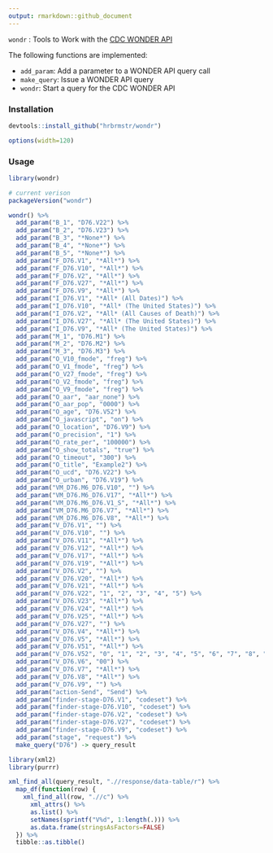 ```yaml
---
output: rmarkdown::github_document
---
```


`wondr` : Tools to Work with the [CDC WONDER API](https://wonder.cdc.gov/wonder/help/WONDER-API.html)

The following functions are implemented:

- `add_param`:	Add a parameter to a WONDER API query call
- `make_query`:	Issue a WONDER API query
- `wondr`: Start a query for the CDC WONDER API

### Installation

```r
devtools::install_github("hrbrmstr/wondr")
```

```r
options(width=120)
```

### Usage

```r
library(wondr)

# current verison
packageVersion("wondr")

wondr() %>%
  add_param("B_1", "D76.V22") %>% 
  add_param("B_2", "D76.V23") %>% 
  add_param("B_3", "*None*") %>% 
  add_param("B_4", "*None*") %>% 
  add_param("B_5", "*None*") %>% 
  add_param("F_D76.V1", "*All*") %>% 
  add_param("F_D76.V10", "*All*") %>% 
  add_param("F_D76.V2", "*All*") %>% 
  add_param("F_D76.V27", "*All*") %>% 
  add_param("F_D76.V9", "*All*") %>% 
  add_param("I_D76.V1", "*All* (All Dates)") %>% 
  add_param("I_D76.V10", "*All* (The United States)") %>% 
  add_param("I_D76.V2", "*All* (All Causes of Death)") %>% 
  add_param("I_D76.V27", "*All* (The United States)") %>% 
  add_param("I_D76.V9", "*All* (The United States)") %>% 
  add_param("M_1", "D76.M1") %>% 
  add_param("M_2", "D76.M2") %>% 
  add_param("M_3", "D76.M3") %>% 
  add_param("O_V10_fmode", "freg") %>% 
  add_param("O_V1_fmode", "freg") %>% 
  add_param("O_V27_fmode", "freg") %>% 
  add_param("O_V2_fmode", "freg") %>% 
  add_param("O_V9_fmode", "freg") %>% 
  add_param("O_aar", "aar_none") %>% 
  add_param("O_aar_pop", "0000") %>% 
  add_param("O_age", "D76.V52") %>% 
  add_param("O_javascript", "on") %>% 
  add_param("O_location", "D76.V9") %>% 
  add_param("O_precision", "1") %>% 
  add_param("O_rate_per", "100000") %>% 
  add_param("O_show_totals", "true") %>% 
  add_param("O_timeout", "300") %>% 
  add_param("O_title", "Example2") %>% 
  add_param("O_ucd", "D76.V22") %>% 
  add_param("O_urban", "D76.V19") %>% 
  add_param("VM_D76.M6_D76.V10", "") %>% 
  add_param("VM_D76.M6_D76.V17", "*All*") %>% 
  add_param("VM_D76.M6_D76.V1_S", "*All*") %>% 
  add_param("VM_D76.M6_D76.V7", "*All*") %>% 
  add_param("VM_D76.M6_D76.V8", "*All*") %>% 
  add_param("V_D76.V1", "") %>% 
  add_param("V_D76.V10", "") %>% 
  add_param("V_D76.V11", "*All*") %>% 
  add_param("V_D76.V12", "*All*") %>% 
  add_param("V_D76.V17", "*All*") %>% 
  add_param("V_D76.V19", "*All*") %>% 
  add_param("V_D76.V2", "") %>% 
  add_param("V_D76.V20", "*All*") %>% 
  add_param("V_D76.V21", "*All*") %>% 
  add_param("V_D76.V22", "1", "2", "3", "4", "5") %>% 
  add_param("V_D76.V23", "*All*") %>% 
  add_param("V_D76.V24", "*All*") %>% 
  add_param("V_D76.V25", "*All*") %>% 
  add_param("V_D76.V27", "") %>% 
  add_param("V_D76.V4", "*All*") %>% 
  add_param("V_D76.V5", "*All*") %>% 
  add_param("V_D76.V51", "*All*") %>% 
  add_param("V_D76.V52", "0", "1", "2", "3", "4", "5", "6", "7", "8", "9", "10", "11", "12", "13", "14", "15", "16", "17", "18") %>% 
  add_param("V_D76.V6", "00") %>% 
  add_param("V_D76.V7", "*All*") %>% 
  add_param("V_D76.V8", "*All*") %>% 
  add_param("V_D76.V9", "") %>% 
  add_param("action-Send", "Send") %>% 
  add_param("finder-stage-D76.V1", "codeset") %>% 
  add_param("finder-stage-D76.V10", "codeset") %>% 
  add_param("finder-stage-D76.V2", "codeset") %>% 
  add_param("finder-stage-D76.V27", "codeset") %>% 
  add_param("finder-stage-D76.V9", "codeset") %>% 
  add_param("stage", "request") %>%  
  make_query("D76") -> query_result

library(xml2)
library(purrr)

xml_find_all(query_result, ".//response/data-table/r") %>% 
  map_df(function(row) {
    xml_find_all(row, ".//c") %>% 
      xml_attrs() %>% 
      as.list() %>% 
      setNames(sprintf("V%d", 1:length(.))) %>% 
      as.data.frame(stringsAsFactors=FALSE)
  }) %>% 
  tibble::as.tibble()
```
